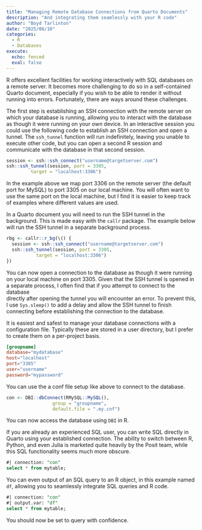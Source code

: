 ```yaml
---
title: "Managing Remote Database Connections from Quarto Documents"
description: "And integrating them seamlessly with your R code"
author: "Boyd Tarlinton"
date: "2025/08/10"
categories:
  - R
  - Databases
execute: 
  echo: fenced
  eval: false
---
```


R offers excellent facilities for working interactively with SQL databases on a 
remote server. It becomes more challenging to do so in a self-contained Quarto 
document, especially if you wish to be able to render it without running into 
errors. Fortunately, there are ways around these challenges.

The first step is establishing an SSH connection with the remote server on 
which your database is running, allowing you to interact with the database as 
though it were running on your own device. In an interactive session you could 
use the following code to establish an SSH connection and open a tunnel. The
`ssh_tunnel` function will run indefinitely, leaving you unable to execute 
other code, but you can open a second R session and communicate with the 
database in that second session. 

```r
session <- ssh::ssh_connect("username@targetserver.com")
ssh::ssh_tunnel(session, port = 3305, 
         target = "localhost:3306")
```

In the example above we map port 3306 on the remote server (the default port 
for MySQL) to port 3305 on our local machine. You will often want to use the 
same port on the local machine, but I find it is easier to keep track of 
examples where different values are used.

In a Quarto document you will need to run the SSH tunnel in the background. 
This is made easy with the `callr` package. The example below will run the 
SSH tunnel in a separate background process.

```r
rbg <- callr::r_bg(\() {
  session <- ssh::ssh_connect("username@targetserver.com")
  ssh::ssh_tunnel(session, port = 3305, 
           target = "localhost:3306")
})
```

You can now open a connection to the database as though it were running on your 
local machine on port 3305. Given that the SSH tunnel is opened in a separate 
process, I often find that if you attempt to connect to the database  
directly after opening the tunnel you will encounter an error. To prevent this,
I use `Sys.sleep()` to add a delay and allow the SSH tunnel to finish 
connecting before establishing the connection to the database.

It is easiest and safest to manage your database connections with a 
configuration file. Typically these are stored in a user directory, but I 
prefer to create them on a per-project basis.

```.cnf
[groupname]
database="mydatabase"
host="localhost"
port="3305"
user="username"
password="mypassword"
```

You can use the a conf file setup like above to connect to the database.

```r
con <- DBI::dbConnect(RMySQL::MySQL(), 
                 group = "groupname", 
                 default.file = ".my.cnf")
```

You can now access the database using `DBI` in R.

If you are already an experienced SQL user, you can write SQL directly in Quarto 
using your established connection. The ability to switch between R, Python, 
and even Julia is marketed quite heavily by the Posit team, while this SQL 
functionality seems much more obscure.

```sql
#| connection: "con"
select * from mytable;
```

You can even output of an SQL query to an R object, in this example named `df`,
allowing you to seamlessly integrate SQL queries and R code.

```sql
#| connection: "con"
#| output.var: "df"
select * from mytable;
```

You should now be set to query with confidence.
